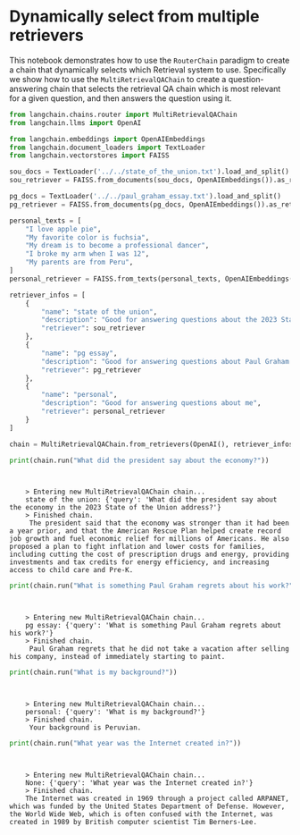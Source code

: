 # Dynamically select from multiple retrievers

This notebook demonstrates how to use the `RouterChain` paradigm to create a chain that dynamically selects which Retrieval system to use. Specifically we show how to use the `MultiRetrievalQAChain` to create a question-answering chain that selects the retrieval QA chain which is most relevant for a given question, and then answers the question using it.

```python
from langchain.chains.router import MultiRetrievalQAChain
from langchain.llms import OpenAI
```


```python
from langchain.embeddings import OpenAIEmbeddings
from langchain.document_loaders import TextLoader
from langchain.vectorstores import FAISS

sou_docs = TextLoader('../../state_of_the_union.txt').load_and_split()
sou_retriever = FAISS.from_documents(sou_docs, OpenAIEmbeddings()).as_retriever()

pg_docs = TextLoader('../../paul_graham_essay.txt').load_and_split()
pg_retriever = FAISS.from_documents(pg_docs, OpenAIEmbeddings()).as_retriever()

personal_texts = [
    "I love apple pie",
    "My favorite color is fuchsia",
    "My dream is to become a professional dancer",
    "I broke my arm when I was 12",
    "My parents are from Peru",
]
personal_retriever = FAISS.from_texts(personal_texts, OpenAIEmbeddings()).as_retriever()
```


```python
retriever_infos = [
    {
        "name": "state of the union",
        "description": "Good for answering questions about the 2023 State of the Union address",
        "retriever": sou_retriever
    },
    {
        "name": "pg essay",
        "description": "Good for answering questions about Paul Graham's essay on his career",
        "retriever": pg_retriever
    },
    {
        "name": "personal",
        "description": "Good for answering questions about me",
        "retriever": personal_retriever
    }
]
```


```python
chain = MultiRetrievalQAChain.from_retrievers(OpenAI(), retriever_infos, verbose=True)
```


```python
print(chain.run("What did the president say about the economy?"))
```

<CodeOutputBlock lang="python">

```


    > Entering new MultiRetrievalQAChain chain...
    state of the union: {'query': 'What did the president say about the economy in the 2023 State of the Union address?'}
    > Finished chain.
     The president said that the economy was stronger than it had been a year prior, and that the American Rescue Plan helped create record job growth and fuel economic relief for millions of Americans. He also proposed a plan to fight inflation and lower costs for families, including cutting the cost of prescription drugs and energy, providing investments and tax credits for energy efficiency, and increasing access to child care and Pre-K.
```

</CodeOutputBlock>


```python
print(chain.run("What is something Paul Graham regrets about his work?"))
```

<CodeOutputBlock lang="python">

```


    > Entering new MultiRetrievalQAChain chain...
    pg essay: {'query': 'What is something Paul Graham regrets about his work?'}
    > Finished chain.
     Paul Graham regrets that he did not take a vacation after selling his company, instead of immediately starting to paint.
```

</CodeOutputBlock>


```python
print(chain.run("What is my background?"))
```

<CodeOutputBlock lang="python">

```


    > Entering new MultiRetrievalQAChain chain...
    personal: {'query': 'What is my background?'}
    > Finished chain.
     Your background is Peruvian.
```

</CodeOutputBlock>


```python
print(chain.run("What year was the Internet created in?"))
```

<CodeOutputBlock lang="python">

```


    > Entering new MultiRetrievalQAChain chain...
    None: {'query': 'What year was the Internet created in?'}
    > Finished chain.
    The Internet was created in 1969 through a project called ARPANET, which was funded by the United States Department of Defense. However, the World Wide Web, which is often confused with the Internet, was created in 1989 by British computer scientist Tim Berners-Lee.
```

</CodeOutputBlock>
